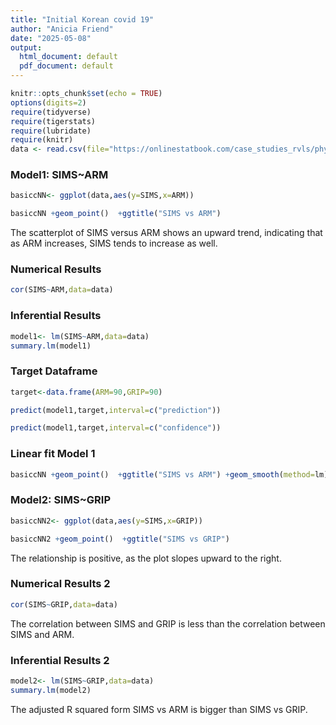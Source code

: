 ```yaml
---
title: "Initial Korean covid 19"
author: "Anicia Friend"
date: "2025-05-08"
output: 
  html_document: default
  pdf_document: default
---
```



```r
knitr::opts_chunk$set(echo = TRUE)
options(digits=2)
require(tidyverse)
require(tigerstats)
require(lubridate)
require(knitr)
data <- read.csv(file="https://onlinestatbook.com/case_studies_rvls/physical_strength/data.txt",sep="",header=TRUE)  
```

### Model1: SIMS~ARM

```r
basiccNN<- ggplot(data,aes(y=SIMS,x=ARM))
```

```r
basiccNN +geom_point()  +ggtitle("SIMS vs ARM")
```

The scatterplot of SIMS versus ARM shows an upward trend, indicating that as ARM increases, SIMS tends to increase as well.  

### Numerical Results

```r
cor(SIMS~ARM,data=data)
```

### Inferential Results

```r
model1<- lm(SIMS~ARM,data=data)
summary.lm(model1)
```


### Target Dataframe

```r
target<-data.frame(ARM=90,GRIP=90)
```

```r
predict(model1,target,interval=c("prediction"))
```


```r
predict(model1,target,interval=c("confidence"))
```

### Linear fit Model 1


```r
basiccNN +geom_point()  +ggtitle("SIMS vs ARM") +geom_smooth(method=lm)
```


### Model2: SIMS~GRIP

```r
basiccNN2<- ggplot(data,aes(y=SIMS,x=GRIP))
```

```r
basiccNN2 +geom_point()  +ggtitle("SIMS vs GRIP")
```

The relationship is positive, as the plot slopes upward to the right.  

### Numerical Results 2 

```r
cor(SIMS~GRIP,data=data)
```

The correlation between SIMS and GRIP is less than the correlation between SIMS and ARM.  

### Inferential Results 2

```r
model2<- lm(SIMS~GRIP,data=data)
summary.lm(model2)
```

The adjusted R squared form SIMS vs ARM is bigger than SIMS vs GRIP. 





